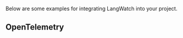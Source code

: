 Below are some examples for integrating LangWatch into your project.

<CardGroup cols={3}>
  <Card title="Azure OpenAI Streaming Bot" icon="link" href="https://github.com/langwatch/langwatch/blob/main/python-sdk/examples/azure_openai_stream_bot.py" />  
  <Card title="Batch Evaluation" icon="link" href="https://github.com/langwatch/langwatch/blob/main/python-sdk/examples/batch_evaluation.ipynb" />
  <Card title="Custom Evaluation Bot" icon="link" href="https://github.com/langwatch/langwatch/blob/main/python-sdk/examples/custom_evaluation_bot.py" />
  <Card title="DSPy Bot" icon="link" href="https://github.com/langwatch/langwatch/blob/main/python-sdk/examples/dspy_bot.py" />
  <Card title="DSPy Visualization" icon="link" href="https://github.com/langwatch/langwatch/blob/main/python-sdk/examples/dspy_visualization.ipynb" />
  <Card title="Evaluation Manual Call" icon="link" href="https://github.com/langwatch/langwatch/blob/main/python-sdk/examples/evaluation_manual_call.py" />
  <Card title="FastAPI App" icon="link" href="https://github.com/langwatch/langwatch/blob/main/python-sdk/examples/fastapi_app.py" />
  <Card title="Generic Bot" icon="link" href="https://github.com/langwatch/langwatch/blob/main/python-sdk/examples/generic_bot.py" />
  <Card title="Generic Bot Exception" icon="link" href="https://github.com/langwatch/langwatch/blob/main/python-sdk/examples/generic_bot_exception.py" />
  <Card title="Generic Bot RAG" icon="link" href="https://github.com/langwatch/langwatch/blob/main/python-sdk/examples/generic_bot_rag.py" />
  <Card title="Generic Bot RAG Expected Output" icon="link" href="https://github.com/langwatch/langwatch/blob/main/python-sdk/examples/generic_bot_rag_expected_output.py" />
  <Card title="Generic Bot Span Context Manager" icon="link" href="https://github.com/langwatch/langwatch/blob/main/python-sdk/examples/generic_bot_span_context_manager.py" />
  <Card title="Generic Bot Span Low Level" icon="link" href="https://github.com/langwatch/langwatch/blob/main/python-sdk/examples/generic_bot_span_low_level.py" />
  <Card title="Generic Bot Sync Function" icon="link" href="https://github.com/langwatch/langwatch/blob/main/python-sdk/examples/generic_bot_sync_function.py" />
  <Card title="Generic Bot Update Metadata Later" icon="link" href="https://github.com/langwatch/langwatch/blob/main/python-sdk/examples/generic_bot_update_metadata_later.py" />
  <Card title="Guardrails" icon="link" href="https://github.com/langwatch/langwatch/blob/main/python-sdk/examples/guardrails.py" />
  <Card title="Guardrails Parallel" icon="link" href="https://github.com/langwatch/langwatch/blob/main/python-sdk/examples/guardrails_parallel.py" />
  <Card title="Guardrails Without Tracing" icon="link" href="https://github.com/langwatch/langwatch/blob/main/python-sdk/examples/guardrails_without_tracing.py" />
  <Card title="LangChain Bot" icon="link" href="https://github.com/langwatch/langwatch/blob/main/python-sdk/examples/langchain_bot.py" />
  <Card title="LangChain RAG Bot" icon="link" href="https://github.com/langwatch/langwatch/blob/main/python-sdk/examples/langchain_rag_bot.py" />
  <Card title="LangChain RAG Bot Vertex AI" icon="link" href="https://github.com/langwatch/langwatch/blob/main/python-sdk/examples/langchain_rag_bot_vertex_ai.py" />
  <Card title="LiteLLM Bot" icon="link" href="https://github.com/langwatch/langwatch/blob/main/python-sdk/examples/litellm_bot.py" />
  <Card title="OpenAI Bot" icon="link" href="https://github.com/langwatch/langwatch/blob/main/python-sdk/examples/openai_bot.py" />
  <Card title="OpenAI Bot Function Call" icon="link" href="https://github.com/langwatch/langwatch/blob/main/python-sdk/examples/openai_bot_function_call.py" />
  <Card title="OpenAI Bot RAG" icon="link" href="https://github.com/langwatch/langwatch/blob/main/python-sdk/examples/openai_bot_rag.py" />
  <Card title="Weaviate DSPy Visualization" icon="link" href="https://github.com/langwatch/langwatch/blob/main/python-sdk/examples/weaviate_dspy_visualization.ipynb" />

</CardGroup>

## OpenTelemetry

<CardGroup cols={3}>
  <Card title="OpenInference DSPy Bot" icon="link" href="https://github.com/langwatch/langwatch/blob/main/python-sdk/examples/opentelemetry/openinference_dspy_bot.py" />
  <Card title="OpenInference Haystack" icon="link" href="https://github.com/langwatch/langwatch/blob/main/python-sdk/examples/opentelemetry/openinference_haystack.py" />
  <Card title="OpenInference LangChain Bot" icon="link" href="https://github.com/langwatch/langwatch/blob/main/python-sdk/examples/opentelemetry/openinference_langchain_bot.py" />
  <Card title="OpenInference OpenAI Bot" icon="link" href="https://github.com/langwatch/langwatch/blob/main/python-sdk/examples/opentelemetry/openinference_openai_bot.py" />
  <Card title="OpenTelemetry Anthropic Bot" icon="link" href="https://github.com/langwatch/langwatch/blob/main/python-sdk/examples/opentelemetry/openllmetry_anthropic_bot.py" />
  <Card title="OpenTelemetry LangChain Bot" icon="link" href="https://github.com/langwatch/langwatch/blob/main/python-sdk/examples/opentelemetry/openllmetry_langchain_bot.py" />
  <Card title="OpenTelemetry OpenAI Bot" icon="link" href="https://github.com/langwatch/langwatch/blob/main/python-sdk/examples/opentelemetry/openllmetry_openai_bot.py" />
  <Card title="Traditional Instrumentation FastAPI App" icon="link" href="https://github.com/langwatch/langwatch/blob/main/python-sdk/examples/opentelemetry/traditional_instrumentation_fastapi_app.py" />
</CardGroup>
